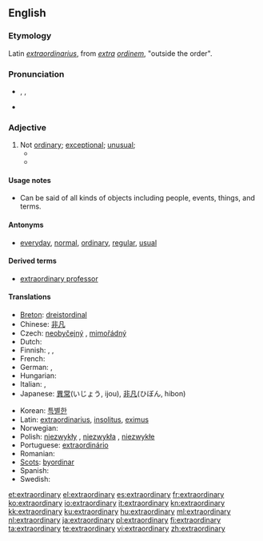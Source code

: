 ==English==

===Etymology===
Latin ''[[extraordinarius]]'', from ''[[extra]] [[ordinem]]'', "outside the order".

===Pronunciation===
* {{IPA|/ɪksˈtrɔː(r)dɪˌnərɪ/}}, {{IPAchar|/ɪksˈtrɔː(r)dɪnˌrɪ/}}, {{IPAchar|/ˌɛkstrəˈɔː(r)dɪˌnərɪ/, /ˌɛkstrəˈɔː(r)dɪnˌrɪ/}}
* {{audio|en-us-extraordinary.ogg|Audio (US)}}

===Adjective===
{{en-adj}}

# Not [[ordinary]]; [[exceptional]]; [[unusual]];
#* {{quote-book|passage=Everybody knew I was an '''extraordinary''' person. When I was born my beard was three feet long.|title=[[S:As Far as Thought Can Reach: A.D. 31,920/§ ii|Back to Methuselah]]|author=G. B. Shaw|year=1921}}
#* {{quote-book|passage=The Houses may meet in '''extraordinary''' sessions at the request of the Government, of the Permanent Deputation or of the overall majority of members of either of the two Houses. '''Extraordinary''' sessions must be convened with a specific agenda and shall be adjourned once this has been dealt with.|title=[[S:Spanish Constitution of 1978/Part III|Spanish Constitution of 1978]]|year=1978}}

====Usage notes====
* Can be said of all kinds of objects including people, events, things, and terms.

====Antonyms====
* [[everyday]], [[normal]], [[ordinary]], [[regular]], [[usual]]

====Derived terms====
* [[extraordinary professor]]

====Translations====
{{trans-top|not ordinary}}
* [[Breton]]: [[dreistordinal]]
* Chinese: [[非凡]]
* Czech: [[neobyčejný]] {{m}}, [[mimořádný]] {{m}} {{i|of session}}
* Dutch: {{t+|nl|buitengewoon}}
* Finnish: {{t+|fi|erikoinen}}, {{t+|fi|kummallinen}}, {{t+|fi|epätavallinen}}
* French: {{t+|fr|extraordinaire}}
* German: {{t+|de|außerordentlich}}, {{t+|de|außergewöhnlich}}
* Hungarian: {{t+|hu|rendkívüli}}
* Italian: {{t+|it|straordinario|m}}, {{t-|it|straordinaria|f}}
* Japanese: [[異常]](いじょう, ijou), [[非凡]](ひぼん, hibon)
{{trans-mid}}
* Korean: [[특별한]]
* Latin: [[extraordinarius]], [[insolitus]], [[eximus]]
* Norwegian: {{t-|no|ekstraordinær}}
* Polish: [[niezwykły]] {{m}}, [[niezwykła]] {{f}}, [[niezwykłe]] {{n}}
* Portuguese: [[extraordinário]]
* Romanian: {{t|ro|extraordinar}}
* [[Scots]]: [[byordinar]]
* Spanish: {{t+|es|extraordinario}}
* Swedish: {{t+|sv|extraordinär}}
{{trans-bottom}}

[[et:extraordinary]]
[[el:extraordinary]]
[[es:extraordinary]]
[[fr:extraordinary]]
[[ko:extraordinary]]
[[io:extraordinary]]
[[it:extraordinary]]
[[kn:extraordinary]]
[[kk:extraordinary]]
[[ku:extraordinary]]
[[hu:extraordinary]]
[[ml:extraordinary]]
[[nl:extraordinary]]
[[ja:extraordinary]]
[[pl:extraordinary]]
[[fi:extraordinary]]
[[ta:extraordinary]]
[[te:extraordinary]]
[[vi:extraordinary]]
[[zh:extraordinary]]